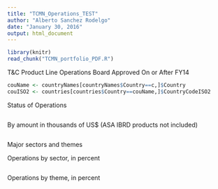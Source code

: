 ```yaml
---
title: "TCMN_Operations_TEST"
author: "Alberto Sanchez Rodelgo"
date: "January 30, 2016"
output: html_document
---
```


```r
library(knitr)
read_chunk("TCMN_portfolio_PDF.R")
```

T&C Product Line Operations Board Approved On or After FY14

```r
couName <- countryNames[countryNames$Country==c,]$Country
couISO2 <- countries[countries$Country==couName,]$CountryCodeISO2
```

Status of Operations
```r
```      

By amount in thousands of US$ (ASA IBRD products not included)
```r
```

Major sectors and themes

Operations by sector, in percent
```r
```      

Operations by theme, in percent
```r
```            

